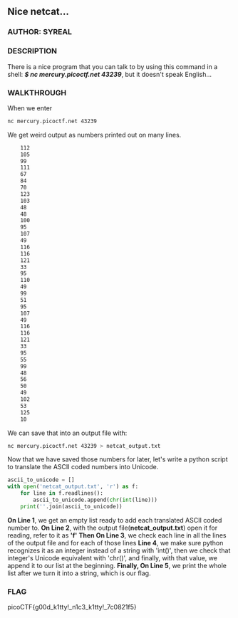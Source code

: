 ## Nice netcat...

### AUTHOR: SYREAL
### DESCRIPTION
There is a nice program that you can talk to by using this command in a shell: ***$ nc mercury.picoctf.net 43239***, but it doesn't speak English...

### WALKTHROUGH

When we enter 
```bash
nc mercury.picoctf.net 43239
```
We get weird output as numbers printed out on many lines.
```bash
	112 
	105 
	99 
	111 
	67 
	84 
	70 
	123 
	103 
	48 
	48 
	100 
	95 
	107 
	49 
	116 
	116 
	121 
	33 
	95 
	110 
	49 
	99 
	51 
	95 
	107 
	49 
	116 
	116 
	121 
	33 
	95 
	55 
	99 
	48 
	56 
	50 
	49 
	102 
	53 
	125 
	10
```
We can save that into an output file with:
```bash
nc mercury.picoctf.net 43239 > netcat_output.txt
```
Now that we have saved those numbers for later, let's write a python script to translate the ASCII coded numbers into Unicode.
```python
ascii_to_unicode = []
with open('netcat_output.txt', 'r') as f:
	for line in f.readlines():
		ascii_to_unicode.append(chr(int(line)))
	print(''.join(ascii_to_unicode))
```
**On Line 1**, we get an empty list ready to add each translated ASCII coded number to.
**On Line 2**, with the output file(**netcat_output.txt**) open it for reading, refer to it as **'f'**
**Then On Line 3**, we check each line in all the lines of the output file and for each of those lines **Line 4**, we make sure python recognizes it as an integer instead of a string with 'int()', then we check that integer's Unicode equivalent with 'chr()', and finally, with that value, we append it to our list at the beginning.
**Finally, On Line 5**, we print the whole list after we turn it into a string, which is our flag.

### FLAG
picoCTF{g00d_k1tty!_n1c3_k1tty!_7c0821f5}